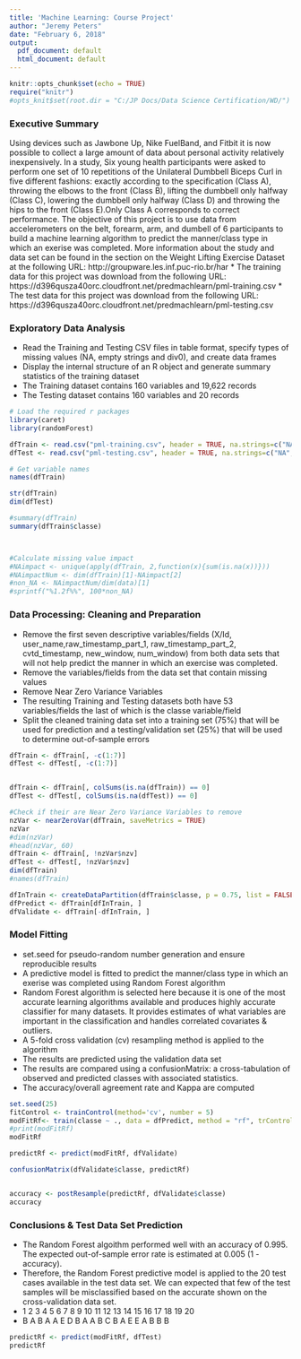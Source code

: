 ```yaml
---
title: 'Machine Learning: Course Project'
author: "Jeremy Peters"
date: "February 6, 2018"
output:
  pdf_document: default
  html_document: default
---
```


```r
knitr::opts_chunk$set(echo = TRUE)
require("knitr")
#opts_knit$set(root.dir = "C:/JP Docs/Data Science Certification/WD/")
```

### Executive Summary
Using devices such as Jawbone Up, Nike FuelBand, and Fitbit it is now possible to collect a large amount of data about personal activity relatively inexpensively. In a study, Six young health participants were asked to perform one set of 10 repetitions of the Unilateral Dumbbell Biceps Curl in five different fashions: exactly according to the specification (Class A), throwing the elbows to the front (Class B), lifting the dumbbell only halfway (Class C), lowering the dumbbell only halfway (Class D) and throwing the hips to the front (Class E).Only Class A corresponds to correct performance. The objective of this  project is to use data from accelerometers on the belt, forearm, arm, and dumbell of 6 participants to build a machine learning algorithm to predict the manner/class type in which an exerise was completed. More information  about the study and data set can be found in the section on the Weight Lifting Exercise Dataset at the following URL: http://groupware.les.inf.puc-rio.br/har
* The training data for this project was download from the following URL: https://d396qusza40orc.cloudfront.net/predmachlearn/pml-training.csv
* The test data for this project was download from the following URL: https://d396qusza40orc.cloudfront.net/predmachlearn/pml-testing.csv

### Exploratory Data Analysis
* Read  the Training and Testing CSV  files in table format, specify types of missing values (NA, empty strings and div0), and create  data frames 
* Display the internal structure of an R object and generate summary statistics of the training dataset
* The Training dataset contains 160 variables and 19,622 records
* The Testing  dataset contains 160 variables and 20 records
```r

# Load the required r packages
library(caret)
library(randomForest)

dfTrain <- read.csv("pml-training.csv", header = TRUE, na.strings=c("NA","#DIV/0!",""))
dfTest <- read.csv("pml-testing.csv", header = TRUE, na.strings=c("NA","#DIV/0!",""))

# Get variable names
names(dfTrain)

str(dfTrain)
dim(dfTest)

#summary(dfTrain)
summary(dfTrain$classe)



#Calculate missing value impact
#NAimpact <- unique(apply(dfTrain, 2,function(x){sum(is.na(x))}))
#NAimpactNum <- dim(dfTrain)[1]-NAimpact[2]
#non_NA <- NAimpactNum/dim(data)[1]
#sprintf("%1.2f%%", 100*non_NA)


```

### Data Processing: Cleaning and Preparation
* Remove the first seven descriptive variables/fields (X/Id, user_name,raw_timestamp_part_1, raw_timestamp_part_2, cvtd_timestamp, new_window, num_window) from both data sets that will not help predict the manner in which an exercise was completed.
* Remove the variables/fields from the data set that contain missing values
* Remove Near Zero Variance Variables 
* The resulting Training and Testing datasets both have 53 variables/fields the last of which is the classe variable/field 
* Split the cleaned training data set  into a training set (75%) that will be used for prediction and a testing/validation set (25%) that will be used to determine  out-of-sample errors
```r

dfTrain <- dfTrain[, -c(1:7)]
dfTest <- dfTest[, -c(1:7)]


dfTrain <- dfTrain[, colSums(is.na(dfTrain)) == 0]
dfTest <- dfTest[, colSums(is.na(dfTest)) == 0]

#Check if their are Near Zero Variance Variables to remove
nzVar <- nearZeroVar(dfTrain, saveMetrics = TRUE)
nzVar
#dim(nzVar)
#head(nzVar, 60)
dfTrain <- dfTrain[, !nzVar$nzv]
dfTest <- dfTest[, !nzVar$nzv]
dim(dfTrain)
#names(dfTrain)

dfInTrain <- createDataPartition(dfTrain$classe, p = 0.75, list = FALSE)
dfPredict <- dfTrain[dfInTrain, ]
dfValidate <- dfTrain[-dfInTrain, ]

```


### Model Fitting
* set.seed for pseudo-random number generation and ensure reproducible results
* A  predictive model is fitted  to predict the manner/class type in which an exerise was completed using Random Forest algorithm 
* Random Forest algorithm is selected here because it is one of the most accurate learning algorithms available and  produces highly accurate classifier for many datasets. It provides estimates of what variables are important in the classification and handles  correlated covariates & outliers.
* A 5-fold cross validation (cv) resampling method is applied to the algorithm  
* The results are predicted using the validation data set 
* The results are compared using a confusionMatrix:  a cross-tabulation of observed and predicted classes with associated statistics.
* The accuracy/overall agreement rate and Kappa are computed 
```r

set.seed(25)
fitControl <- trainControl(method='cv', number = 5)
modFitRf<- train(classe ~ ., data = dfPredict, method = "rf", trControl = fitControl)
#print(modFitRf)
modFitRf

predictRf <- predict(modFitRf, dfValidate)

confusionMatrix(dfValidate$classe, predictRf)


accuracy <- postResample(predictRf, dfValidate$classe)
accuracy

```

### Conclusions & Test Data Set Prediction
* The Random Forest algoithm performed well with an accuracy of 0.995. The expected out-of-sample error rate is estimated at 0.005 (1 - accuracy). 
* Therefore, the Random Forest predictive model is applied to the 20 test cases available in the test data set.  We can expected that few of the test samples will be misclassified based on the  accurate shown on the cross-validation data set.
* 1  2  3  4  5  6  7  8  9 10 11 12 13 14 15 16 17 18 19 20 
* B  A  B  A  A  E  D  B  A  A  B  C  B  A  E  E  A  B  B  B 

```r

predictRf <- predict(modFitRf, dfTest)
predictRf
```
 
